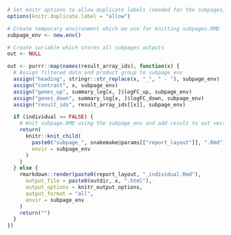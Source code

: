 ```r
# Set knitr options to allow duplicate labels (needed for the subpages)
options(knitr.duplicate.label = "allow")

# Create temporary environment which we use for knitting subpages.RMD
subpage_env <- new.env()

# Create variable which stores all subpages outputs
out <- NULL

out <- purrr::map(names(result_array_ids), function(x) {
  # Assign filtered data and product group to subpage_env
  assign("heading", stringr::str_replace(x, "_", " - "), subpage_env)
  assign("contrast", x, subpage_env)
  assign("genes_up", summary_log[x, ]$logFC_up, subpage_env)
  assign("genes_down", summary_log[x, ]$logFC_down, subpage_env)
  assign("result_ids", result_array_ids[[x]], subpage_env)

  if (individual == FALSE) {
    # Knit subpage.RMD using the subpage_env and add result to out vector
    return(
      knitr::knit_child(
        paste0("subpage_", snakemake@params[["report_layout"]], ".Rmd"),
        envir = subpage_env
      )
    )
  } else {
    rmarkdown::render(paste0(report_layout, "_individual.Rmd"),
      output_file = paste0(outdir, x, ".html"),
      output_options = knitr_output_options,
      output_format = "all",
      envir = subpage_env
    )
    return("")
  }
})
```
